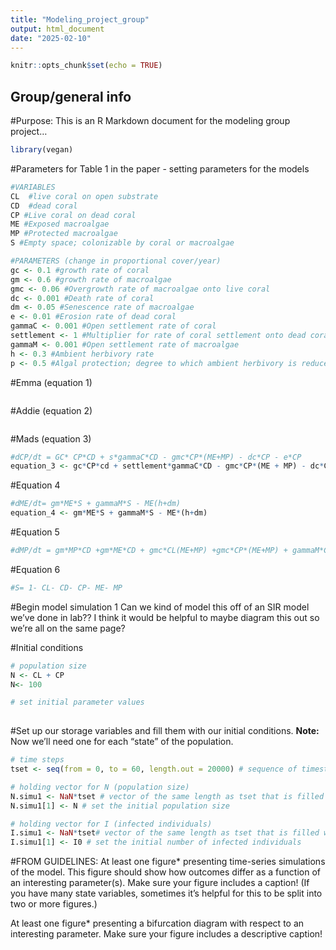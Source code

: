 ```yaml
---
title: "Modeling_project_group"
output: html_document
date: "2025-02-10"
---
```


```r
knitr::opts_chunk$set(echo = TRUE)
```

## Group/general info
#Purpose:
This is an R Markdown document for the modeling group project...

```r
library(vegan)
```

#Parameters
for Table 1 in the paper - setting parameters for the models
```r
#VARIABLES
CL  #live coral on open substrate
CD  #dead coral
CP #Live coral on dead coral
ME #Exposed macroalgae
MP #Protected macroalgae
S #Empty space; colonizable by coral or macroalgae

#PARAMETERS (change in proportional cover/year)
gc <- 0.1 #growth rate of coral
gm <- 0.6 #growth rate of macroalgae
gmc <- 0.06 #Overgrowth rate of macroalgae onto live coral
dc <- 0.001 #Death rate of coral
dm <- 0.05 #Senescence rate of macroalgae
e <- 0.01 #Erosion rate of dead coral
gammaC <- 0.001 #Open settlement rate of coral
settlement <- 1 #Multiplier for rate of coral settlement onto dead coral
gammaM <- 0.001 #Open settlement rate of macroalgae
h <- 0.3 #Ambient herbivory rate
p <- 0.5 #Algal protection; degree to which ambient herbivory is reduced for protected macroalgae

```


#Emma (equation 1)
```r

```


#Addie (equation 2)
```r

```


#Mads (equation 3)
```r

#dCP/dt = GC* CP*CD + s*gammaC*CD - gmc*CP*(ME+MP) - dc*CP - e*CP
equation_3 <- gc*CP*cd + settlement*gammaC*CD - gmc*CP*(ME + MP) - dc*CP - e*CP

```

#Equation 4
```r
#dME/dt= gm*ME*S + gammaM*S - ME(h+dm)
equation_4 <- gm*ME*S + gammaM*S - ME*(h+dm)
```


#Equation 5
```r
#dMP/dt = gm*MP*CD +gm*ME*CD + gmc*CL(ME+MP) +gmc*CP*(ME+MP) + gammaM*CD - MP(h(1-p) +dm + e)
```

#Equation 6
```r
#S= 1- CL- CD- CP- ME- MP

```


#Begin model simulation 1
Can we kind of model this off of an SIR model we've done in lab?? I think it would be helpful to maybe diagram this out so we're all on the same page?

#Initial conditions
```r
# population size
N <- CL + CP
N<- 100   

# set initial parameter values
		

```

#Set up our storage variables and fill them with our initial conditions. **Note:** Now we'll need one for each "state" of the population.
```r
# time steps
tset <- seq(from = 0, to = 60, length.out = 20000) # sequence of timesteps from 0 to 60 with a length of 20000

# holding vector for N (population size)
N.simu1 <- NaN*tset # vector of the same length as tset that is filled with NaNs
N.simu1[1] <- N # set the initial population size

# holding vector for I (infected individuals)
I.simu1 <- NaN*tset# vector of the same length as tset that is filled with NaNs
I.simu1[1] <- I0 # set the initial number of infected individuals

```

#FROM GUIDELINES:
At least one figure* presenting time-series simulations of the model. This figure should show how outcomes differ as a function of an interesting parameter(s). Make sure your figure includes a caption! (If you have many state variables, sometimes it’s helpful for this to be split into two or more figures.)

At least one figure* presenting a bifurcation diagram with respect to an interesting parameter. Make sure your figure includes a descriptive caption!
